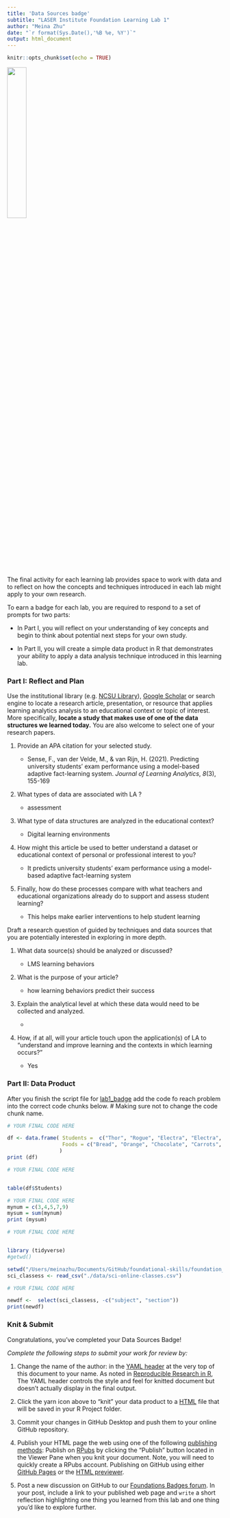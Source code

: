 ```yaml
---
title: 'Data Sources badge'
subtitle: "LASER Institute Foundation Learning Lab 1"
author: "Meina Zhu"
date: "`r format(Sys.Date(),'%B %e, %Y')`"
output: html_document
---
```


```r
knitr::opts_chunk$set(echo = TRUE)
```

![](img/datasource_badge.png){width="30%"}

The final activity for each learning lab provides space to work with data and to reflect on how the concepts and techniques introduced in each lab might apply to your own research.

To earn a badge for each lab, you are required to respond to a set of prompts for two parts:

-   In Part I, you will reflect on your understanding of key concepts and begin to think about potential next steps for your own study.

-   In Part II, you will create a simple data product in R that demonstrates your ability to apply a data analysis technique introduced in this learning lab.

### Part I: Reflect and Plan

Use the institutional library (e.g. [NCSU Library](https://www.lib.ncsu.edu/#articles)), [Google Scholar](https://scholar.google.com/) or search engine to locate a research article, presentation, or resource that applies learning analytics analysis to an educational context or topic of interest. More specifically, **locate a study that makes use of one of the data structures we learned today.** You are also welcome to select one of your research papers.

1.  Provide an APA citation for your selected study.

    -   Sense, F., van der Velde, M., & van Rijn, H. (2021). Predicting university students' exam performance using a model-based adaptive fact-learning system. *Journal of Learning Analytics*, *8*(3), 155-169

2.  What types of data are associated with LA ?

    -   assessment

3.  What type of data structures are analyzed in the educational context?

    -   Digital learning environments

4.  How might this article be used to better understand a dataset or educational context of personal or professional interest to you?

    -   It predicts university students' exam performance using a model-based adaptive fact-learning system

5.  Finally, how do these processes compare with what teachers and educational organizations already do to support and assess student learning?

    -   This helps make earlier interventions to help student learning

Draft a research question of guided by techniques and data sources that you are potentially interested in exploring in more depth.

1.  What data source(s) should be analyzed or discussed?

    -   LMS learning behaviors

2.  What is the purpose of your article?

    -   how learning behaviors predict their success

3.  Explain the analytical level at which these data would need to be collected and analyzed.

    -   

4.  How, if at all, will your article touch upon the application(s) of LA to "understand and improve learning and the contexts in which learning occurs?"

    -   Yes

### Part II: Data Product

After you finish the script file for [lab1_badge](https://github.com/laser-institute/foundational-skills/tree/master/foundation_lab_1/lab1_badge) add the code fo reach problem into the correct code chunks below. \# Making sure not to change the code chunk name.

```r
# YOUR FINAL CODE HERE

df <- data.frame( Students =  c("Thor", "Rogue", "Electra", "Electra", "Wolverine"),
                  Foods = c("Bread", "Orange", "Chocolate", "Carrots", "Milk")
                 )
print (df)

```

```r
# YOUR FINAL CODE HERE


table(df$Students)
```

```r
# YOUR FINAL CODE HERE
mynum = c(3,4,5,7,9)
mysum = sum(mynum)
print (mysum)

```

```r
# YOUR FINAL CODE HERE


library (tidyverse)
#getwd()

setwd("/Users/meinazhu/Documents/GitHub/foundational-skills/foundation_lab_1")
sci_classess <- read_csv("./data/sci-online-classes.csv")
```

```r
# YOUR FINAL CODE HERE

newdf <-  select(sci_classess, -c("subject", "section"))
print(newdf)

```

### Knit & Submit

Congratulations, you've completed your Data Sources Badge!

*Complete the following steps to submit your work for review by:*

1.  Change the name of the author: in the [YAML header](https://monashdatafluency.github.io/r-rep-res/yaml-header.html) at the very top of this document to your name. As noted in [Reproducible Research in R](https://monashdatafluency.github.io/r-rep-res/index.html), The YAML header controls the style and feel for knitted document but doesn't actually display in the final output.

2.  Click the yarn icon above to "knit" your data product to a [HTML](https://bookdown.org/yihui/rmarkdown/html-document.html) file that will be saved in your R Project folder.

3.  Commit your changes in GitHub Desktop and push them to your online GitHub repository.

4.  Publish your HTML page the web using one of the following [publishing methods](https://rpubs.com/cathydatascience/518692): Publish on [RPubs](https://rpubs.com/) by clicking the "Publish" button located in the Viewer Pane when you knit your document. Note, you will need to quickly create a RPubs account. Publishing on GitHub using either [GitHub Pages](https://pages.github.com/) or the [HTML previewer](http://htmlpreview.github.io/).

5.  Post a new discussion on GitHub to our [Foundations Badges forum](https://github.com/orgs/laser-institute/teams/foundations/discussions/2). In your post, include a link to your published web page and `write` a short reflection highlighting one thing you learned from this lab and one thing you'd like to explore further.
